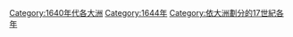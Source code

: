 [[Category:1640年代各大洲|Category:1640年代各大洲]]
[[Category:1644年|Category:1644年]]
[[Category:依大洲劃分的17世紀各年|Category:依大洲劃分的17世紀各年]]